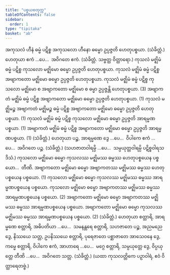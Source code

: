 ```yaml
---
title: "ပစ္စယစတုက္က"
tableOfContents: false
sidebar:
  order: 1
type: "tipitaka"
basket: "ab"
---
```



<DynamicBreadcrumb />

<Division number="58">

<Paragraph number="189">
အကုသလံ ဟီနံ ဓမ္မံ ပဋိစ္စ အကုသလော ဟီနော ဓမ္မော ဥပ္ပဇ္ဇတိ ဟေတုပစ္စယာ. (သံခိတ္တံ.)
</Paragraph>

<Paragraph number="190">
ဟေတုယာ ဧကံ …ပေ…  အဝိဂတေ ဧကံ. (သံခိတ္တံ. သဗ္ဗတ္ထ ဝိတ္ထာရော.)
</Paragraph>

</Division>
<Division number="59">

<Paragraph number="191">
ကုသလံ မဇ္ဈိမံ ဓမ္မံ ပဋိစ္စ ကုသလော မဇ္ဈိမော ဓမ္မော ဥပ္ပဇ္ဇတိ ဟေတုပစ္စယာ. ကုသလံ မဇ္ဈိမံ ဓမ္မံ ပဋိစ္စ အဗျာကတော မဇ္ဈိမော ဓမ္မော ဥပ္ပဇ္ဇတိ ဟေတုပစ္စယာ. ကုသလံ မဇ္ဈိမံ ဓမ္မံ ပဋိစ္စ ကုသလော မဇ္ဈိမော စ အဗျာကတော မဇ္ဈိမော စ ဓမ္မာ ဥပ္ပဇ္ဇန္တိ ဟေတုပစ္စယာ. (3)
</Paragraph>

<Paragraph number="192">
အဗျာကတံ မဇ္ဈိမံ ဓမ္မံ ပဋိစ္စ အဗျာကတော မဇ္ဈိမော ဓမ္မော ဥပ္ပဇ္ဇတိ ဟေတုပစ္စယာ. (1)
</Paragraph>

<Paragraph number="193">
ကုသလံ မဇ္ဈိမဉ္စ အဗျာကတံ မဇ္ဈိမဉ္စ ဓမ္မံ ပဋိစ္စ အဗျာကတော မဇ္ဈိမော ဓမ္မော ဥပ္ပဇ္ဇတိ ဟေတုပစ္စယာ. (1)
</Paragraph>

<Paragraph number="194">
ကုသလံ မဇ္ဈိမံ ဓမ္မံ ပဋိစ္စ ကုသလော မဇ္ဈိမော ဓမ္မော ဥပ္ပဇ္ဇတိ အာရမ္မဏပစ္စယာ. (1)
</Paragraph>

<Paragraph number="195">
အဗျာကတံ မဇ္ဈိမံ ဓမ္မံ ပဋိစ္စ အဗျာကတော မဇ္ဈိမော ဓမ္မော ဥပ္ပဇ္ဇတိ အာရမ္မဏပစ္စယာ. (1) (သံခိတ္တံ.)
</Paragraph>

<Paragraph number="196">
ဟေတုယာ ပဉ္စ, အာရမ္မဏေ ဒွေ …ပေ…  ဝိပါကေ ဧကံ …ပေ…  အဝိဂတေ ပဉ္စ. (သံခိတ္တံ.)
</Paragraph>

<Paragraph number="197">
(သဟဇာတဝါရမ္ပိ …ပေ…  သမ္ပယုတ္တဝါရမ္ပိ ပဋိစ္စဝါရသဒိသံ.)
</Paragraph>

</Division>
<Division number="60">

<Paragraph number="198">
ကုသလော မဇ္ဈိမော ဓမ္မော ကုသလဿ မဇ္ဈိမဿ ဓမ္မဿ ဟေတုပစ္စယေန ပစ္စယော…  တီဏိ.
</Paragraph>

<Paragraph number="199">
အဗျာကတော မဇ္ဈိမော ဓမ္မော အဗျာကတဿ မဇ္ဈိမဿ ဓမ္မဿ ဟေတုပစ္စယေန ပစ္စယော. (1)
</Paragraph>

<Paragraph number="200">
ကုသလော မဇ္ဈိမော ဓမ္မော ကုသလဿ မဇ္ဈိမဿ ဓမ္မဿ အာရမ္မဏပစ္စယေန ပစ္စယော. ကုသလော မဇ္ဈိမော ဓမ္မော အဗျာကတဿ မဇ္ဈိမဿ ဓမ္မဿ အာရမ္မဏပစ္စယေန ပစ္စယော. (2)
</Paragraph>

<Paragraph number="201">
အဗျာကတော မဇ္ဈိမော ဓမ္မော အဗျာကတဿ မဇ္ဈိမဿ ဓမ္မဿ အာရမ္မဏပစ္စယေန ပစ္စယော. အဗျာကတော မဇ္ဈိမော ဓမ္မော ကုသလဿ မဇ္ဈိမဿ ဓမ္မဿ အာရမ္မဏပစ္စယေန ပစ္စယော. (2) (သံခိတ္တံ.)
</Paragraph>

</Division>
<Division number="61">

<Paragraph number="202">
ဟေတုယာ စတ္တာရိ, အာရမ္မဏေ စတ္တာရိ, အဓိပတိယာ …ပေ…  သမနန္တရေ စတ္တာရိ, သဟဇာတေ ပဉ္စ, အညမညေ ဒွေ, နိဿယေ သတ္တ, ဥပနိဿယေ စတ္တာရိ, ပုရေဇာတေ ပစ္ဆာဇာတေ အာသေဝနေ ဒွေ, ကမ္မေ စတ္တာရိ, ဝိပါကေ ဧကံ, အာဟာရေ …ပေ…  မဂ္ဂေ စတ္တာရိ, သမ္ပယုတ္တေ ဒွေ, ဝိပ္ပယုတ္တေ တီဏိ …ပေ…  အဝိဂတေ သတ္တ.
</Paragraph>

<Paragraph number="203">
(သံခိတ္တံ.)
</Paragraph>

<Paragraph number="204">
(ယထာ ကုသလတ္တိကေ ပဉှာဝါရံ, ဧဝံ ဝိတ္ထာရေတဗ္ဗံ.)
</Paragraph>
</Division>